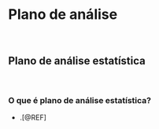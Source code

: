# **Plano de análise**

<br>

## Plano de análise estatística

<br>

### O que é plano de análise estatística?

- .[@REF]

<br>
